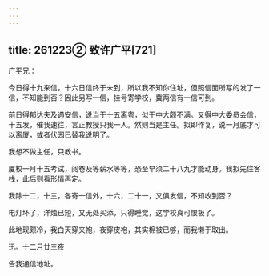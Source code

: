 ```yaml
---
---
---
```

title: 261223② 致许广平[721]
---




广平兄：

今日得十九来信，十六日信终于未到，所以我不知你住址，但照信面所写的发了一信，不知能到否？因此另写一信，挂号寄学校，冀两信有一信可到。

前日得郁达夫及遇安信，说当于十五离粤，似于中大颇不满。又得中大委员会信，十五发，催我速往，言正教授只我一人。然则当是主任。拟即作复，说一月底才可以离厦，或者伏园已替我说明了。

我想不做主任，只教书。

厦校一月十五考试，阅卷及等薪水等等，恐至早须二十八九才能动身。我拟先住客栈，此后则看形情再定。

我除十二，十三，各寄一信外，十六，二十一，又俱发信，不知收到否？

电灯坏了，洋烛已短，又无处买添，只得睡觉，这学校真可恨极了。

此地现颇冷，我白天穿夹袍，夜穿皮袍，其实棉被已够，而我懒于取出。

迅。十二月廿三夜

告我通信地址。